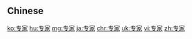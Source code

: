 ==Chinese==
{{zh-see|專家}}

[[ko:专家]]
[[hu:专家]]
[[mg:专家]]
[[ja:专家]]
[[chr:专家]]
[[uk:专家]]
[[vi:专家]]
[[zh:专家]]